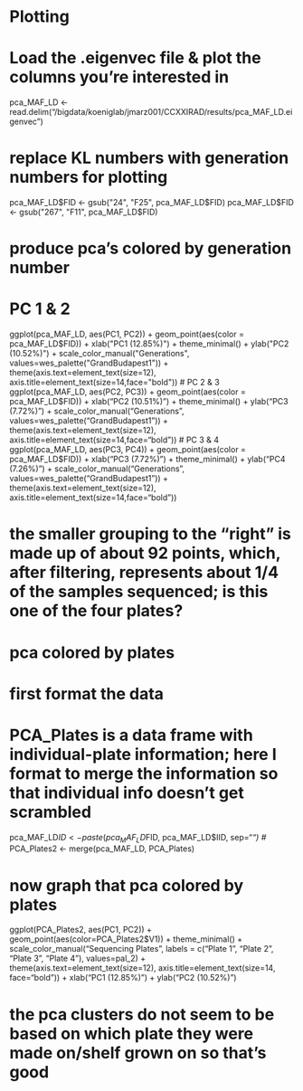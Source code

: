 # Plotting
# Load the .eigenvec file & plot the columns you're interested in
pca_MAF_LD <- read.delim("/bigdata/koeniglab/jmarz001/CCXXIRAD/results/pca_MAF_LD.eigenvec")

# replace KL numbers with generation numbers for plotting
pca_MAF_LD$FID <- gsub("24", "F25", pca_MAF_LD$FID)
pca_MAF_LD$FID <- gsub("267", "F11", pca_MAF_LD$FID)

# produce pca's colored by generation number
# PC 1 & 2
ggplot(pca_MAF_LD, aes(PC1, PC2)) + geom_point(aes(color = pca_MAF_LD$FID)) + xlab("PC1 (12.85%)") + theme_minimal() + ylab("PC2 (10.52%)") + scale_color_manual("Generations", values=wes_palette("GrandBudapest1")) + theme(axis.text=element_text(size=12), axis.title=element_text(size=14,face="bold"))
# PC 2 & 3
ggplot(pca_MAF_LD, aes(PC2, PC3)) + geom_point(aes(color = pca_MAF_LD$FID)) + xlab("PC2 (10.51%)") + theme_minimal() + ylab("PC3 (7.72%)") + scale_color_manual("Generations", values=wes_palette("GrandBudapest1")) + theme(axis.text=element_text(size=12), axis.title=element_text(size=14,face="bold"))
# PC 3 & 4
ggplot(pca_MAF_LD, aes(PC3, PC4)) + geom_point(aes(color = pca_MAF_LD$FID)) + xlab("PC3 (7.72%)") + theme_minimal() + ylab("PC4 (7.26%)") + scale_color_manual("Generations", values=wes_palette("GrandBudapest1")) + theme(axis.text=element_text(size=12), axis.title=element_text(size=14,face="bold"))


# the smaller grouping to the "right" is made up of about 92 points, which, after filtering, represents about 1/4 of the samples sequenced; is this one of the four plates?
# pca colored by plates

# first format the data
# PCA_Plates is a data frame with individual-plate information; here I format to merge the information so that individual info doesn't get scrambled
pca_MAF_LD$ID <- paste(pca_MAF_LD$FID, pca_MAF_LD$IID, sep="_")      #_
PCA_Plates2 <- merge(pca_MAF_LD, PCA_Plates)

# now graph that pca colored by plates
ggplot(PCA_Plates2, aes(PC1, PC2)) + geom_point(aes(color=PCA_Plates2$V1)) + theme_minimal() + scale_color_manual("Sequencing Plates", labels = c("Plate 1", "Plate 2", "Plate 3", "Plate 4"), values=pal_2) + theme(axis.text=element_text(size=12), axis.title=element_text(size=14, face="bold")) + xlab("PC1 (12.85%)") + ylab("PC2 (10.52%)")

# the pca clusters do not seem to be based on which plate they were made on/shelf grown on so that's good
